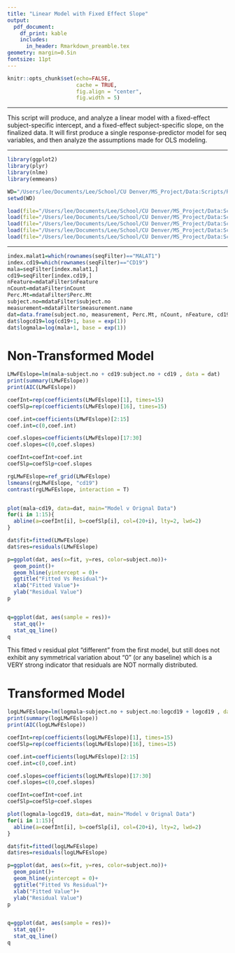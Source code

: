 ```yaml
---
title: "Linear Model with Fixed Effect Slope"
output: 
  pdf_document:
    df_print: kable
    includes:
      in_header: Rmarkdown_preamble.tex
geometry: margin=0.5in
fontsize: 11pt
---
```


<!------------------------------------------------------------------------------>
<!--  ####  KNITR Setup & Script Information   #### -->
<!------------------------------------------------------------------------------>

<!--  ####  KNITR Specs   #### -->
```r
knitr::opts_chunk$set(echo=FALSE, 
                      cache = TRUE, 
                      fig.align = "center",
                      fig.width = 5)
```
***

<!--  ####  Description   #### -->
\begin{center}
\LARGE{\underline{\textbf{Description}}}
\end{center}

This script will produce, and analyze a linear model with a fixed-effect subject-specific intercept,  and a fixed-effect subject-specific slope, on the finalized data.  It will first produce a single response-predictor model for seq variables, and then analyze the assumptions made for OLS modeling.

***

<!--  ####  Script Dependencies   #### -->


<!--  Packages -->  
```r
library(ggplot2)
library(plyr)
library(nlme)
library(emmeans)
```


<!--  Working Directory  -->       
```r
WD="/Users/lee/Documents/Lee/School/CU Denver/MS_Project/Data:Scripts/RBC/Modeling/LMeFEslope"
setwd(WD)
```


<!-- Data  &  Variables -->       
```r
load(file="/Users/lee/Documents/Lee/School/CU Denver/MS_Project/Data:Scripts/FinalData/InitialModels/InterceptOnly/alldatFilter.RData")
load(file="/Users/lee/Documents/Lee/School/CU Denver/MS_Project/Data:Scripts/FinalData/InitialModels/InterceptOnly/flowFilter.RData")
load(file="/Users/lee/Documents/Lee/School/CU Denver/MS_Project/Data:Scripts/FinalData/InitialModels/InterceptOnly/indseqFilter.RData")
load(file="/Users/lee/Documents/Lee/School/CU Denver/MS_Project/Data:Scripts/FinalData/InitialModels/InterceptOnly/mdataFilter.RData")
load(file="/Users/lee/Documents/Lee/School/CU Denver/MS_Project/Data:Scripts/FinalData/InitialModels/InterceptOnly/seqFilter.RData")
```
***
<!------------------------------------------------------------------------------>


<!------------------------------------------------------------------------------>
<!-- Begin Script -->       
<!------------------------------------------------------------------------------>
```r
index.malat1=which(rownames(seqFilter)=="MALAT1")
index.cd19=which(rownames(seqFilter)=="CD19")
mala=seqFilter[index.malat1,]
cd19=seqFilter[index.cd19,]
nFeature=mdataFilter$nFeature
nCount=mdataFilter$nCount
Perc.Mt=mdataFilter$Perc.Mt
subject.no=mdataFilter$subject.no
measurement=mdataFilter$measurement.name
dat=data.frame(subject.no, measurement, Perc.Mt, nCount, nFeature, cd19, mala)
dat$logcd19=log(cd19+1, base = exp(1))
dat$logmala=log(mala+1, base = exp(1))
```

\vspace{10pt}
# Non-Transformed Model
```r
LMwFEslope=lm(mala~subject.no + cd19:subject.no + cd19 , data = dat)
print(summary(LMwFEslope))
print(AIC(LMwFEslope))

coefInt=rep(coefficients(LMwFEslope)[1], times=15)
coefSlp=rep(coefficients(LMwFEslope)[16], times=15)

coef.int=coefficients(LMwFEslope)[2:15]
coef.int=c(0,coef.int)

coef.slopes=coefficients(LMwFEslope)[17:30]
coef.slopes=c(0,coef.slopes)

coefInt=coefInt+coef.int
coefSlp=coefSlp+coef.slopes

rgLMwFEslope=ref_grid(LMwFEslope)
lsmeans(rgLMwFEslope, "cd19")
contrast(rgLMwFEslope, interaction = T)


plot(mala~cd19, data=dat, main="Model v Orignal Data")
for(i in 1:15){
  abline(a=coefInt[i], b=coefSlp[i], col=(20+i), lty=2, lwd=2)
}

dat$fit=fitted(LMwFEslope)
dat$res=residuals(LMwFEslope)

p=ggplot(dat, aes(x=fit, y=res, color=subject.no))+
  geom_point()+
  geom_hline(yintercept = 0)+
  ggtitle("Fitted Vs Residual")+
  xlab("Fitted Value")+
  ylab("Residual Value")
p


q=ggplot(dat, aes(sample = res))+
  stat_qq()+
  stat_qq_line()
q

```

This fitted v residual plot "different" from the first model, but still does not exhibit any symmetrical variation about "0" (or any baseline) which is a VERY strong indicator that residuals are NOT normally distributed.  

# Transformed Model
```r
logLMwFEslope=lm(logmala~subject.no + subject.no:logcd19 + logcd19 , data = dat)
print(summary(logLMwFEslope))
print(AIC(logLMwFEslope))

coefInt=rep(coefficients(logLMwFEslope)[1], times=15)
coefSlp=rep(coefficients(logLMwFEslope)[16], times=15)

coef.int=coefficients(logLMwFEslope)[2:15]
coef.int=c(0,coef.int)

coef.slopes=coefficients(logLMwFEslope)[17:30]
coef.slopes=c(0,coef.slopes)

coefInt=coefInt+coef.int
coefSlp=coefSlp+coef.slopes

plot(logmala~logcd19, data=dat, main="Model v Orignal Data")
for(i in 1:15){
  abline(a=coefInt[i], b=coefSlp[i], col=(20+i), lty=2, lwd=2)
}

dat$fit=fitted(logLMwFEslope)
dat$res=residuals(logLMwFEslope)

p=ggplot(dat, aes(x=fit, y=res, color=subject.no))+
  geom_point()+
  geom_hline(yintercept = 0)+
  ggtitle("Fitted Vs Residual")+
  xlab("Fitted Value")+
  ylab("Residual Value")
p


q=ggplot(dat, aes(sample = res))+
  stat_qq()+
  stat_qq_line()
q

```

<!------------------------------------------------------------------------------>
<!-- End Script -->       
<!------------------------------------------------------------------------------>


<!------------------------------------------------------------------------------>
<!-- Post-Script -->       
<!------------------------------------------------------------------------------>

<!-- Notes:        -->       

<!-- Compilation Errors -->       

<!-- Execution Errors -->

<!-- Next Scripts to Consider -->

<!------------------------------------------------------------------------------>

